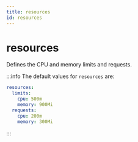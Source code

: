 ```yaml
---
title: resources
id: resources
---
```


# resources

Defines the CPU and memory limits and requests.

:::info
The default values for `resources` are:

```yaml
resources:
  limits:
    cpu: 500m
    memory: 900Mi
  requests:
    cpu: 200m
    memory: 300Mi
```

:::

